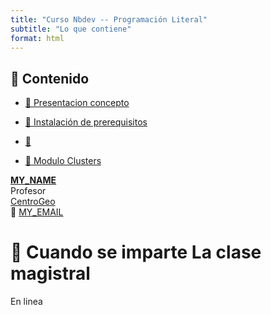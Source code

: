 ---
title: "Curso Nbdev -- Programación Literal"
subtitle: "Lo que contiene"
format: html
---

::: {.callout-important collapse=false}
## 📢 Contenido



- [🎺 Presentacion concepto](/contenido/Contenido/Tema1/nbdev_python.qmd) 

- [👣 Instalación de prerequisitos  ](/contenido/Contenido/Tema2/Instalacion_rapida.qmd) 

- [👣  ](/contenido/Contenido/Tema2_extendido/1_pasos.qmd) 

- [🎺 Modulo Clusters](/contenido/Contenido/Tema3/Clusters_ejemplo.qmd) 
:::



**[MY_NAME](#J. Miguel Salazar)** <br/>
Profesor <br/>
[CentroGeo](#)</a><br/>
📧 [MY_EMAIL](mailto: msalazar@centrogeo.edu.mx)



# 📍 Cuando se imparte La clase magistral

  En linea

